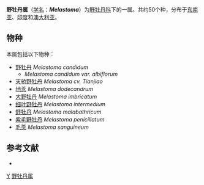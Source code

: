 {{Automatic taxobox
| taxon = Melastoma
| authority = [[卡尔·路德维希·布卢姆|Blume]]
| image =Starr_031118-0086_Melastoma_septemnervium.jpg
| image_caption = ''[[Melastoma_candidum|Melastoma candidum]]''
}}

'''野牡丹属'''（[[学名|学名]]：'''''Melastoma'''''）为[[野牡丹科|野牡丹科]]下的一属。共约50个种，分布于[[东南亚|东南亚]]、[[印度|印度]]和[[澳大利亚|澳大利亚]]。

==物种==
本属包括以下物种：
* [[野牡丹|野牡丹]] ''Melastoma candidum''
** ''Melastoma candidum var. albiflorum''
* [[天骄野牡丹|天骄野牡丹]] ''Melastoma cv. Tianjiao''
* [[地菍|地菍]] ''Melastoma dodecandrum''
* [[大野牡丹|大野牡丹]] ''Melastoma imbricatum''
* [[细叶野牡丹|细叶野牡丹]] ''Melastoma intermedium''
* [[野牡丹|野牡丹]] ''Melastoma malabathricum''
* [[紫毛野牡丹|紫毛野牡丹]] ''Melastoma penicillatum''
* [[毛菍|毛菍]] ''Melastoma sanguineum''

== 参考文献 ==
{{refbegin}}
*{{cite web | title = Melastoma candidum | url = http://www.hear.org/starr/hiplants/reports/html/melastoma_candidum.htm | accessdate = 2006-04-16 | author = Forest Starr, Kim Starr, and Lloyd Loope | deadurl = yes | archiveurl = https://web.archive.org/web/20060510210549/http://www.hear.org/starr/hiplants/reports/html/melastoma_candidum.htm | archivedate = 2006-05-10 }}
{{refend}}

{{Taxonbar}}
[[Category:野牡丹科|Y]]
[[Category:野牡丹属|]]